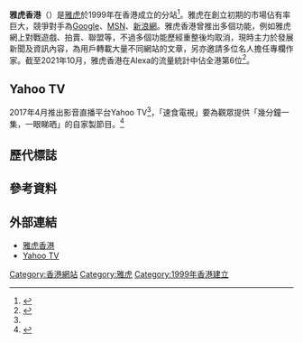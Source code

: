 {{Infobox Website
| name            = 雅虎香港
| logo            = Yahoo HK Logo 2019.png
| screenshot      = Yahoo! Hong Kong front page (21 November 2016).png
| caption         = （上）2019年開始使用的雅虎香港標誌<br>（下）2016年11月21日的雅虎香港首頁
| url             = {{URL|https://hk.yahoo.com/}}
| commercial      = 是
| alexa           = 7（2019）
| language        = [[繁體中文|繁體中文]]
| registration    = 選擇性
| owner           =[[威訊媒體|Verizon Media(威訊媒體)]] 
| author          = 雅虎
| current_status  = 開放中
}}

'''雅虎香港'''（{{lang-en|'''Yahoo! Hong Kong'''}}）是[[雅虎|雅虎]]於1999年在香港成立的分站<ref name="auto">{{cite web|url=https://wtiahk.org/blog/2017/04/26/wtia-meet-our-member-yahoo-hong-kong/|title=WTIA Meet Our Member – 雅虎香港 (Yahoo Hong Kong) – Hong Kong Wireless Technology Industry Association|first=Tony|last=Wong|publisher=|accessdate=2019-10-19|archive-date=2020-02-15|archive-url=https://web.archive.org/web/20200215012313/https://wtiahk.org/blog/2017/04/26/wtia-meet-our-member-yahoo-hong-kong/|dead-url=no}}</ref>。雅虎在創立初期的市場佔有率巨大，競爭對手為[[Google|Google]]、[[MSN|MSN]]、[[新浪網|新浪網]]。雅虎香港曾推出多個功能，例如雅虎網上對戰遊戲、拍賣、聯盟等，不過多個功能歷經重整後均取消，現時主力於發展新聞及資訊內容，為用戶轉載大量不同網站的文章，另亦邀請多位名人擔任專欄作家。截至2021年10月，雅虎香港在Alexa的流量統計中佔全港第6位<ref>{{cite web|url=https://www.alexa.com/topsites/countries/HK|title=Alexa - Top Sites in Hong Kong - Alexa|website=www.alexa.com|accessdate=2021-10-04|archive-date=2017-12-01|archive-url=https://web.archive.org/web/20171201032021/https://www.alexa.com/topsites/countries/HK|dead-url=no}}</ref>。

== Yahoo TV ==
2017年4月推出影音直播平台Yahoo TV<ref name="auto"/>，「速食電視」要為觀眾提供「幾分鐘一集，一眼睇晒」的自家製節目。<ref>{{Cite web |url=https://www.hk01.com/01%E5%8D%9A%E8%A9%95-%E8%97%9D%EF%BC%8E%E6%96%87%E5%8C%96/102163/%E9%80%9F%E9%A3%9F%E9%9B%BB%E8%A6%96-%E4%BE%86%E7%A8%BF-%E5%B0%87yahoo%E9%A6%99%E6%B8%AF%E8%B5%B7%E6%AD%BB%E5%9B%9E%E7%94%9F%E5%98%85%E6%9C%80%E5%BE%8C%E4%B8%80%E5%BC%B5%E7%9A%87%E7%89%8C |title=存档副本 |access-date=2022-03-08 |archive-date=2020-09-21 |archive-url=https://web.archive.org/web/20200921102951/https://www.hk01.com/01%E5%8D%9A%E8%A9%95-%E8%97%9D%EF%BC%8E%E6%96%87%E5%8C%96/102163/%E9%80%9F%E9%A3%9F%E9%9B%BB%E8%A6%96-%E4%BE%86%E7%A8%BF-%E5%B0%87yahoo%E9%A6%99%E6%B8%AF%E8%B5%B7%E6%AD%BB%E5%9B%9E%E7%94%9F%E5%98%85%E6%9C%80%E5%BE%8C%E4%B8%80%E5%BC%B5%E7%9A%87%E7%89%8C |dead-url=no }}</ref>

==歷代標誌==
{{Gallery
 | width  = 150
 | height = 170
 | File:050324yahoologo.jpg|雅虎香港第一代標誌（1999年至2009年）
 | File:Yahoo! HK Logo 2009-2013.jpg|雅虎香港第二代標誌（2009年至2013年）
 | File:Yahoo! HK Logo 2013-2019.png|雅虎香港第三代標誌（2013年至2019年）
 | File:Yahoo-HK-desktop-FP@2x.png|雅虎香港第四代標誌（2019年起）
}}

== 參考資料 ==
{{reflist}}

== 外部連結 ==
* [https://hk.yahoo.com/ 雅虎香港] {{Wayback|url=https://hk.yahoo.com/ |date=20200305053537 }} {{zh-hk}}
* [https://hk.tv.yahoo.com/ Yahoo TV] {{Wayback|url=https://hk.tv.yahoo.com/ |date=19991115164953 }} {{zh-hk}}

{{Yahoo!公司}}
{{香港OTT平台}}

[[Category:香港網站|Category:香港網站]]
[[Category:雅虎|Category:雅虎]]
[[Category:1999年香港建立|Category:1999年香港建立]]